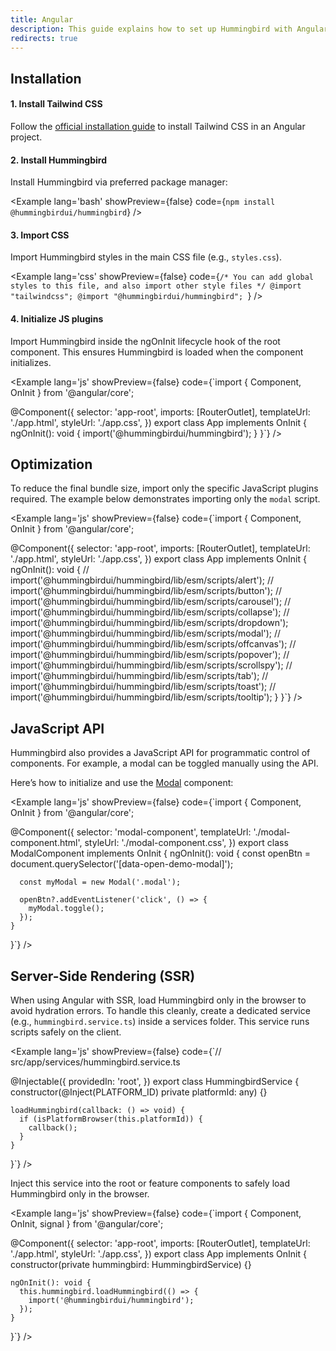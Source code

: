 ```yaml
---
title: Angular
description: This guide explains how to set up Hummingbird with Angular and Angular SSR using Tailwind CSS. It covers project setup, configuration, and usage for quickly building and styling components in a Angular app.
redirects: true
---
```


## Installation

#### 1. Install Tailwind CSS

Follow the <a href="https://tailwindcss.com/docs/installation/framework-guides/angular" target="_blank" rel="noopener noreferrer">official installation guide</a> to install Tailwind CSS in an Angular project.

#### 2. Install Hummingbird

Install Hummingbird via preferred package manager:

<Example lang='bash' showPreview={false} code={`npm install @hummingbirdui/hummingbird`} />

#### 3. Import CSS

Import Hummingbird styles in the main CSS file (e.g., `styles.css`).

<Example lang='css' showPreview={false} 
  code={`/* You can add global styles to this file, and also import other style files */
  @import "tailwindcss";
  @import "@hummingbirdui/hummingbird";
  `} />

#### 4. Initialize JS plugins

Import Hummingbird inside the ngOnInit lifecycle hook of the root component. This ensures Hummingbird is loaded when the component initializes.

<Example lang='js' showPreview={false}
  code={`import { Component, OnInit } from '@angular/core';

  @Component({
    selector: 'app-root',
    imports: [RouterOutlet],
    templateUrl: './app.html',
    styleUrl: './app.css',
  })
  export class App implements OnInit {
    ngOnInit(): void {
      import('@hummingbirdui/hummingbird');
    }
  }`} />

## Optimization

To reduce the final bundle size, import only the specific JavaScript plugins required. The example below demonstrates importing only the `modal` script.

<Example lang='js' showPreview={false}
  code={`import { Component, OnInit } from '@angular/core';

  @Component({
    selector: 'app-root',
    imports: [RouterOutlet],
    templateUrl: './app.html',
    styleUrl: './app.css',
  })
  export class App implements OnInit {
    ngOnInit(): void {
      // import('@hummingbirdui/hummingbird/lib/esm/scripts/alert');
      // import('@hummingbirdui/hummingbird/lib/esm/scripts/button');
      // import('@hummingbirdui/hummingbird/lib/esm/scripts/carousel');
      // import('@hummingbirdui/hummingbird/lib/esm/scripts/collapse');
      // import('@hummingbirdui/hummingbird/lib/esm/scripts/dropdown');
      import('@hummingbirdui/hummingbird/lib/esm/scripts/modal');
      // import('@hummingbirdui/hummingbird/lib/esm/scripts/offcanvas');
      // import('@hummingbirdui/hummingbird/lib/esm/scripts/popover');
      // import('@hummingbirdui/hummingbird/lib/esm/scripts/scrollspy');
      // import('@hummingbirdui/hummingbird/lib/esm/scripts/tab');
      // import('@hummingbirdui/hummingbird/lib/esm/scripts/toast');
      // import('@hummingbirdui/hummingbird/lib/esm/scripts/tooltip');
    }
  }`} />

## JavaScript API

Hummingbird also provides a JavaScript API for programmatic control of components. For example, a modal can be toggled manually using the API.

Here’s how to initialize and use the [Modal](/docs/components/modal) component:

<Example lang='js' showPreview={false}
  code={`import { Component, OnInit } from '@angular/core';

  @Component({
    selector: 'modal-component',
    templateUrl: './modal-component.html',
    styleUrl: './modal-component.css',
  })
  export class ModalComponent implements OnInit {
    ngOnInit(): void {
      const openBtn = document.querySelector('[data-open-demo-modal]');

      const myModal = new Modal('.modal');

      openBtn?.addEventListener('click', () => {
        myModal.toggle();
      });
    }
  }`} />

## Server-Side Rendering (SSR)

When using Angular with SSR, load Hummingbird only in the browser to avoid hydration errors. To handle this cleanly, create a dedicated service (e.g., `hummingbird.service.ts`) inside a services folder. This service runs scripts safely on the client.

<Example lang='js' showPreview={false}
  code={`// src/app/services/hummingbird.service.ts

  @Injectable({
    providedIn: 'root',
  })
  export class HummingbirdService {
    constructor(@Inject(PLATFORM_ID) private platformId: any) {}

    loadHummingbird(callback: () => void) {
      if (isPlatformBrowser(this.platformId)) {
        callback();
      }
    }
  }`} />

Inject this service into the root or feature components to safely load Hummingbird only in the browser.

<Example lang='js' showPreview={false}
  code={`import { Component, OnInit, signal } from '@angular/core';

  @Component({
    selector: 'app-root',
    imports: [RouterOutlet],
    templateUrl: './app.html',
    styleUrl: './app.css',
  })
  export class App implements OnInit {
    constructor(private hummingbird: HummingbirdService) {}

    ngOnInit(): void {
      this.hummingbird.loadHummingbird(() => {
        import('@hummingbirdui/hummingbird');
      });
    }
  }`} />
